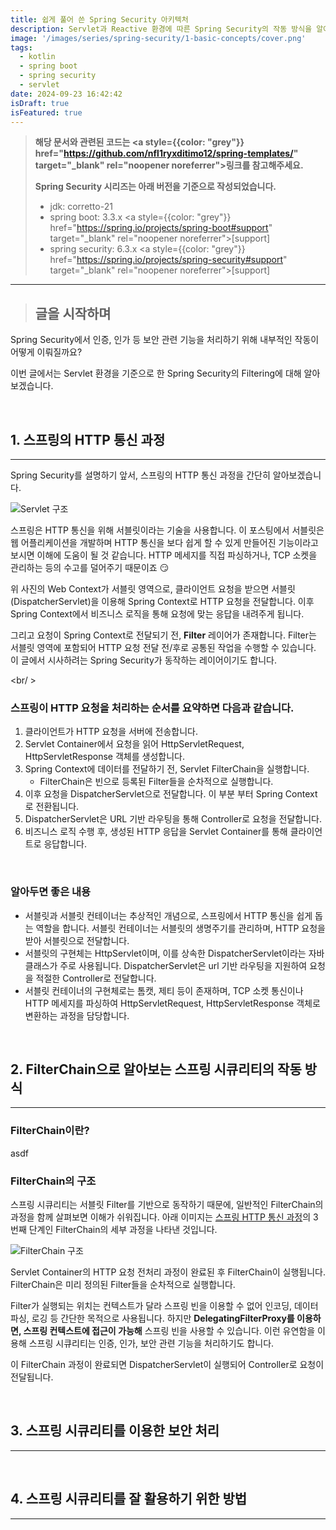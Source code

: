 ```yaml
---
title: 쉽게 풀어 쓴 Spring Security 아키텍처
description: Servlet과 Reactive 환경에 따른 Spring Security의 작동 방식을 알아봅니다.
image: '/images/series/spring-security/1-basic-concepts/cover.png'
tags:
  - kotlin
  - spring boot
  - spring security
  - servlet
date: 2024-09-23 16:42:42
isDraft: true
isFeatured: true
---
```


> **해당 문서와 관련된 코드는 <a style={{color: "grey"}} href="https://github.com/nfl1ryxditimo12/spring-templates/" target="\_blank" rel="noopener noreferrer">링크</a>를 참고해주세요.**
>
> **Spring Security 시리즈는 아래 버전을 기준으로 작성되었습니다.**
>
> - jdk: corretto-21
> - spring boot: 3.3.x <a style={{color: "grey"}} href="https://spring.io/projects/spring-boot#support" target="\_blank" rel="noopener noreferrer">[support]</a>
> - spring security: 6.3.x <a style={{color: "grey"}} href="https://spring.io/projects/spring-security#support" target="\_blank" rel="noopener noreferrer">[support]</a>

---

> ## 글을 시작하며

Spring Security에서 인증, 인가 등 보안 관련 기능을 처리하기 위해 내부적인 작동이 어떻게 이뤄질까요?

이번 글에서는 Servlet 환경을 기준으로 한 Spring Security의 Filtering에 대해 알아보겠습니다.

<br />

## 1. 스프링의 HTTP 통신 과정

---

Spring Security를 설명하기 앞서, 스프링의 HTTP 통신 과정을 간단히 알아보겠습니다.

![Servlet 구조](/images/series/spring-security/1-basic-concepts/servlet-structure.png)

스프링은 HTTP 통신을 위해 서블릿이라는 기술을 사용합니다.
이 포스팅에서 서블릿은 웹 어플리케이션을 개발하며 HTTP 통신을 보다 쉽게 할 수 있게 만들어진 기능이라고 보시면 이해에 도움이 될 것 같습니다. HTTP 메세지를 직접 파싱하거나, TCP 소켓을 관리하는 등의 수고를 덜어주기 때문이죠 😏

위 사진의 Web Context가 서블릿 영역으로, 클라이언트 요청을 받으면 서블릿(DispatcherServlet)을 이용해 Spring Context로 HTTP 요청을 전달합니다. 이후 Spring Context에서 비즈니스 로직을 통해 요청에 맞는 응답을 내려주게 됩니다.

그리고 요청이 Spring Context로 전달되기 전, **Filter** 레이어가 존재합니다. Filter는 서블릿 영역에 포함되어 HTTP 요청 전달 전/후로 공통된 작업을 수행할 수 있습니다. 이 글에서 시사하려는 Spring Security가 동작하는 레이어이기도 합니다.

<br/ >

### 스프링이 HTTP 요청을 처리하는 순서를 요약하면 다음과 같습니다.

1. 클라이언트가 HTTP 요청을 서버에 전송합니다.
2. Servlet Container에서 요청을 읽어 HttpServletRequest, HttpServletResponse 객체를 생성합니다.
3. Spring Context에 데이터를 전달하기 전, Servlet FilterChain을 실행합니다.
   - FilterChain은 빈으로 등록된 Filter들을 순차적으로 실행합니다.
4. 이후 요청을 DispatcherServlet으로 전달합니다. 이 부분 부터 Spring Context로 전환됩니다.
5. DispatcherServlet은 URL 기반 라우팅을 통해 Controller로 요청을 전달합니다.
6. 비즈니스 로직 수행 후, 생성된 HTTP 응답을 Servlet Container를 통해 클라이언트로 응답합니다.

<br />

### 알아두면 좋은 내용

- 서블릿과 서블릿 컨테이너는 추상적인 개념으로, 스프링에서 HTTP 통신을 쉽게 돕는 역할을 합니다. 서블릿 컨테이너는 서블릿의 생명주기를 관리하며, HTTP 요청을 받아 서블릿으로 전달합니다.
- 서블릿의 구현체는 HttpServlet이며, 이를 상속한 DispatcherServlet이라는 자바 클래스가 주로 사용됩니다. DispatcherServlet은 url 기반 라우팅을 지원하여 요청을 적절한 Controller로 전달합니다.
- 서블릿 컨테이너의 구현체로는 톰캣, 제티 등이 존재하며, TCP 소켓 통신이나 HTTP 메세지를 파싱하여 HttpServletRequest, HttpServletResponse 객체로 변환하는 과정을 담당합니다.

<br />

## 2. FilterChain으로 알아보는 스프링 시큐리티의 작동 방식

---

### FilterChain이란?

asdf

### FilterChain의 구조

스프링 시큐리티는 서블릿 Filter를 기반으로 동작하기 때문에, 일반적인 FilterChain의 과정을 함께 살펴보면 이해가 쉬워집니다. 아래 이미지는 [스프링 HTTP 통신 과정](#스프링이-http-요청을-처리하는-순서를-요약하면-다음과-같습니다)의 3번째 단계인 FilterChain의 세부 과정을 나타낸 것입니다.

![FilterChain 구조](/images/series/spring-security/1-basic-concepts/filterchain.png)

Servlet Container의 HTTP 요청 전처리 과정이 완료된 후 FilterChain이 실행됩니다. FilterChain은 미리 정의된 Filter들을 순차적으로 실행합니다.

Filter가 실행되는 위치는 컨텍스트가 달라 스프링 빈을 이용할 수 없어 인코딩, 데이터 파싱, 로깅 등 간단한 목적으로 사용됩니다. 하지만 **DelegatingFilterProxy를 이용하면, 스프링 컨텍스트에 접근이 가능해** 스프링 빈을 사용할 수 있습니다. 이런 유연함을 이용해 스프링 시큐리티는 인증, 인가, 보안 관련 기능을 처리하기도 합니다.

이 FilterChain 과정이 완료되면 DispatcherServlet이 실행되어 Controller로 요청이 전달됩니다.

<br />

## 3. 스프링 시큐리티를 이용한 보안 처리

---

<br />

## 4. 스프링 시큐리티를 잘 활용하기 위한 방법

---

<br />
